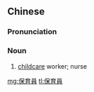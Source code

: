 {{also|保育员}}
==Chinese==
{{zh-forms|s=保育员|type=21}}

===Pronunciation===
{{zh-pron
|m=bǎoyùyuán
|c=bou2 juk6 jyun4
|cat=n
}}

===Noun===
{{zh-noun}}

# [[childcare]] worker; nurse {{gloss|person who takes care of other people's young}}

[[mg:保育員]]
[[tl:保育員]]